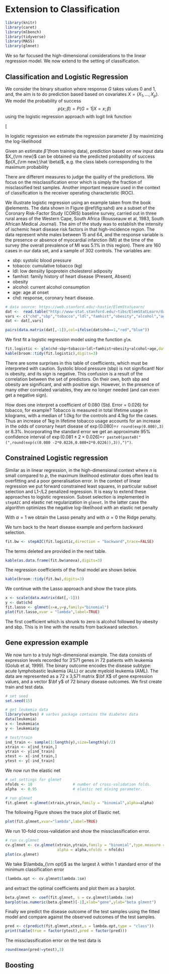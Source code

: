 # Extension to Classification

```r
library(knitr)
library(caret)
library(mlbench)
library(tidyverse)
library(MASS)
library(glmnet)
```

We so far focused the high-dimensional considerations to the linear regression model. We now extend to the setting of classification.

## Classification and Logistic Regression

We consider the binary situation where response $G$ takes values $0$ and $1$, and, the aim is to do prediction based based on covariates $X=(X_1,\ldots,X_p)$. We model the probability of success $$p(x;\beta)=P(G=1|X=x;\beta)$$ using the logistic regression approach with logit link function

\[\rm{logit}(x;\beta)=log \Big(\frac{p(x;\beta)}{1-p(x;\beta)}\Big)=X^T\beta.\]

In logistic regression we estimate the regression parameter $\beta$ by maximizing the log-likelihood

\begin{align*}
\ell(\beta|\bf G,\bf X)&=\sum_{i=1}^{n}(1-g_i)\log(1-p(x_i;\beta))+g_i\log p(x_i;\beta)\\
&=\sum_{i=1}^{n}g_i x_i^T\beta - \log(1+\exp(x_i^T\beta)).
\end{align*}

Given an estimate $\hat \beta$ (from training data), prediction based on new input data $X_{\rm new}$ can be obtained via the predicted probability of success $p(X_{\rm new};\hat \beta)$, e.g. the class labels corresponding to the maximum probability

\begin{align*}
  \hat{G}(X_{\rm new})=\left\{
    \begin{array}{ll}
      1, & \mbox{if $p(X_{\rm new};\hat\beta)>0.5$}.\\
      0, & \mbox{otherwise}.
    \end{array}
  \right.
\end{align*}

There are different measures to judge the quality of the predictions. We focus on the misclassification error which is simply the fraction of misclassified test samples. Another important measure used in the context of classification is the receiver operating characteristic (ROC).

We illustrate logistic regression using an example taken from the book @elements. The data shown in Figure \@ref(fig:sahd) are a
subset of the Coronary Risk-Factor Study (CORIS) baseline survey, carried
out in three rural areas of the Western Cape, South Africa (Rousseauw et al, 1983, South African Medical
Journal). The aim of the study was to establish the intensity of ischemic
heart disease risk factors in that high-incidence region. The data represent
white males between 15 and 64, and the response variable is the presence or
absence of myocardial infarction (MI) at the time of the survey (the overall
prevalence of MI was 5.1% in this region). There are 160 cases in our data
set, and a sample of 302 controls. The variables are:

- sbp: systolic blood pressure
- tobacco: cumulative tobacco (kg)
- ldl: low densiity lipoprotein cholesterol adiposity
- famhist: family history of heart disease (Present, Absent)
- obesity
- alcohol: current alcohol consumption
- age: age at onset
- chd: response, coronary heart disease.

```r
# data source: https://web.stanford.edu/~hastie/ElemStatLearn/
dat <-  read.table("http://www-stat.stanford.edu/~tibs/ElemStatLearn/datasets/SAheart.data",sep=",",head=T,row.names=1)
vars <- c("chd","sbp","tobacco","ldl","famhist","obesity","alcohol","age")
dat <- dat[,vars]

pairs(data.matrix(dat[,-1]),col=ifelse(dat$chd==1,"red","blue"))
```

We first fit a logistic regression model using the function `glm`.

```r
fit.logistic <- glm(chd~sbp+tobacco+ldl+famhist+obesity+alcohol+age,data=dat,family="binomial")
kable(broom::tidy(fit.logistic),digits=3)
```

There are some surprises in this table of coefficients, which must be interpreted with caution. Systolic blood pressure (sbp) is not significant! Nor
is obesity, and its sign is negative. This confusion is a result of the correlation between the set of predictors. On their own, both sbp and obesity
are significant, and with positive sign. However, in the presence of many other correlated variables, they are no longer needed (and can even get a
negative sign).

How does one interpret a coefficient of $0.080$ (Std. Error = $0.026$) for
tobacco, for example? Tobacco is measured in total lifetime usage in kilograms, with a median of $1.0$kg for the controls and $4.1$kg for the cases. Thus
an increase of 1kg in lifetime tobacco usage accounts for an increase in the
odds of coronary heart disease of $\exp(0.080)$=`r round(exp(0.080),3)` or $8.3$%. Incorporating the standard error we get an approximate $95$% confidence interval of
$\exp(0.081 ± 2 × 0.026)$=`r paste0(paste0("(",round(exp(c(0.080 -2*0.0226,0.080+2*0.0226)),3)),")")`.

## Constrained Logistic regression

Similar as in linear regression, in the high-dimensional context where $n$ is small compared to $p$, the maximum likelihood estimator does often lead to overfitting and a poor generalisation error. In the context of linear regression we put forward constrained least squares, in particular subset selection and L1-/L2 penalized regression. It is easy to extend these approaches to logistic regression. Subset selection is implemented in `stepAIC` and elastic net regularization in `glmnet`. In the latter case the algorithm optimizes the negative log-likelihood with an elastic net penalty 

\begin{align*}
\hat{\beta}_{\alpha,\lambda}&=\rm{argmin}-\frac{1}{n}\ell(\beta|{\bf G},{\bf X})+\lambda\big((1-\alpha)\|\beta\|_2^2/2+\alpha\|\beta\|_1\big).
\end{align*}

With $\alpha=1$ we obtain the Lasso penalty and with $\alpha=0$ the Ridge penalty.

We turn back to the heart disease example and perform backward selection.

```r
fit.bw <- stepAIC(fit.logistic,direction = "backward",trace=FALSE)
```

The terms deleted are provided in the next table.

```r
kable(as.data.frame(fit.bw$anova),digits=3)
```

The regression coefficients of the final model are shown below.

```r
kable(broom::tidy(fit.bw),digits=3)
```

We continue with the Lasso approach and show the trace plots.

```r
x <- scale(data.matrix(dat[,-1]))
y <- dat$chd
fit.lasso <- glmnet(x=x,y=y,family="binomial")
plot(fit.lasso,xvar = "lambda",label=TRUE)
```

The first coefficient which is shrunk to zero is alcohol followed by obesity and sbp. This is in line with the results from backward selection.

## Gene expression example

<!--  Example from https://cran.r-project.org/web/packages/varbvs/vignettes/leukemia.html -->

We now turn to a truly high-dimensional example. The data consists of expression levels recorded for $3'571$ genes in $72$ patients with leukemia (Golub et al, 1999). The binary outcome encodes the disease subtype: acute lymphobastic leukemia (ALL) or acute myeloid leukemia (AML). The data are represented as a 72 x 3,571 matrix $\bf X$ of gene expression values, and a vector $\bf y$ of 72 binary disease outcomes. We first create train and test data.

```r
# set seed
set.seed(15)

# get leukemia data
library(varbvs) # varbvs package contains the diabetes data
data(leukemia)
x <- leukemia$x
y <- leukemia$y

# test/train 
ind_train <- sample(1:length(y),size=length(y)/2)
xtrain <- x[ind_train,]
ytrain <- y[ind_train]
xtest <- x[-ind_train,]
ytest <- y[-ind_train]
```

We now run the elastic net

```r
# set settings for glmnet 
nfolds <- 10                  # number of cross-validation folds.
alpha  <- 0.95                # elastic net mixing parameter.

# run glmnet
fit.glmnet <-glmnet(xtrain,ytrain,family = "binomial",alpha=alpha)

```

The following Figure shows the trace plot of Elastic net.

```r
plot(fit.glmnet,xvar="lambda",label=TRUE)
```

We run 10-fold cross-validation and show the missclassification error. 

```r
# run cv.glmnet
cv.glmnet <- cv.glmnet(xtrain,ytrain,family = "binomial",type.measure = "class",
                       alpha = alpha,nfolds = nfolds)
plot(cv.glmnet)
```

We take $\lambda_{\rm opt}$ as the largest $\lambda$ within 1 standard error of the minimum classification error

```r
(lambda.opt <- cv.glmnet$lambda.1se)
```

and extract the optimal coefficients and plot them as a barplot.

```r
beta.glmnet <- coef(fit.glmnet, s = cv.glmnet$lambda.1se)
barplot(as.numeric(beta.glmnet)[-1],xlab="gene",ylab="beta glment")
```

Finally we predict the disease outcome of the test samples using the fitted model and compare against the observed outcomes of the test samples.
```r
pred <- c(predict(fit.glmnet,xtest,s = lambda.opt,type = "class"))
print(table(true = factor(ytest),pred = factor(pred)))
```
The missclassification error on the test data is

```r
round(mean(pred!=ytest),3)
```

## Boosting